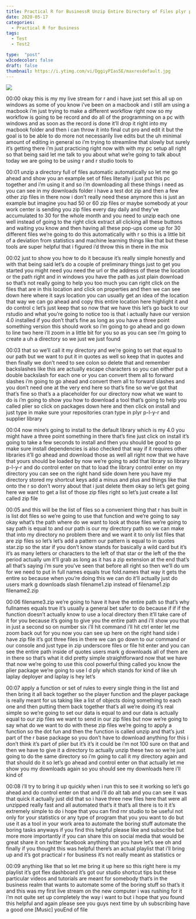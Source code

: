 ```yaml
---
title: Practical R for BusinessR Unzip Entire Directory of Files plyr package RStudio
date: 2020-05-17
categories:
  - Practical R for Business
tags:
  - Test
  - Test2

type:  "post"
w3codecolor: false
draft: false
thumbnail: https://i.ytimg.com/vi/DggiyPIas5E/maxresdefault.jpg
---
```


<a href="https://www.youtube.com/watch?v=DggiyPIas5E">
<img src="auto-posts/images/12-PracticalRforBusiness-DTdatatableCOVID19coronavirussortwithR.mp4.jpg">
</a>









00:00
okay this is my my live stream for r and i have just set this all up on windows
as some of you know i've been on a macbook and i still am using a macbook
i'm just trying to make a different workflow right now
so my workflow is going to be record and do all of the
programming on a pc with windows and as soon as the record is done it'll
drop it right into my macbook folder and then i can throw it into final cut
pro and edit it but the goal is to be able to do more
not necessarily live edits but the uh minimal amount of editing in general so
i'm trying to streamline that slowly but surely it's getting there i'm just
practicing right now with with my pc setup
all right so that being said let me talk to you about what we're going to talk
about today we are going to be using r and r studio tools to

00:01
unzip a directory full of files automatic automatically
so let me go ahead and show you an example set of files
literally i just put this pc together and i'm using it
and so i'm downloading all these things i need as you can see in my downloads
folder i have a test dot zip and then a few other zip files in there
now i don't really need these anymore this is just an example but imagine you
had 50 or 60 zip files or maybe somebody at your work center is sending you zip
files every day daily and they've accumulated to 30 for the whole month
and you need to unzip each one well instead of going to the right click
extract all clicking all these buttons and waiting you know and then having all
these pop-ups come up for 30 different files we're going to do this
automatically with r so this is a little bit of a deviation from
statistics and machine learning things like that but these tools are
super helpful that i figured i'd throw this in there in the mix

00:02
just to show you how to do it because it's really simple honestly
and with that being said let's do a couple of preliminary things just to get
you started you might need you need the url or the address of these
the location or the path right and in windows you have the path as
just plain download so that's not really going to help you too much
you can right click on the files that are in this location and click on
properties and then we can see down here where it says location you can
usually get an idea of the location that way
we can go ahead and copy this entire location here
highlight it and do control c let's just keep that
so now that we have this let's go back to our rstudio
and what you're going to notice too is that i actually have our
version 4.0 installed if you don't that's fine as long as you have a three
point something version this should work so i'm going to go ahead and go down to
line two here i'll zoom in a little bit for you
so as you can see i'm going to create a uh a directory so we just we just found

00:03
that so we'll call it my directory and we're going to set that equal to our path
but we want to put it in quotes as well so
keep that in quotes and then finally we don't need to see
colon so delete that and remember backslashes like this
are actually escape characters so you can either put a double backslash for
each one or you can convert them all to forward slashes
i'm going to go ahead and convert them all to forward slashes
and you don't need one at the very end here so that's fine so
we've got that that's fine so that's a a placeholder for our directory
now what we want to do is i'm going to show you how to download
a tool that's going to help you called plier so click on
packages down here and then click on install and just type in make sure your
repositories cran type in plyr p-l-y-r and supplier library

00:04
now mine's going to install to the default library which is my 4.0 you
might have a three point something in there that's fine
just click on install it's going to take a few seconds to install
and then you should be good to go make sure install dependencies is also checked
that way if it requires other libraries it'll go ahead and download those as
well all right now that we have that yours should be
loaded by now we're going to add that library so library p-l-y-r
and do control enter on that to load the library control enter on my directory
you can see on the right hand side down here
you have my directory stored my shortcut keys add
a minus and plus and things like that onto the r so don't worry about that
i just delete them okay so let's get going here
we want to get a list of those zip files
right so let's just create a list called zip file

00:05
and this will be the list of files so a convenient thing that r has built in is
list dot files so we're going to use that function and we're going to say
okay what's the path where do we want to look at those files we're going to say
path is equal to and our path is our my directory path so we can make
that into my directory no problem there and we want it to only list files that
are zip files so let's let's add a pattern our pattern is equal to in quotes
star.zip so the star if you don't know stands for basically a wild card but it's
it's as many letters or characters to the left of that star or the left of the
the period actually um it'll grab as long as it has a zip
extension at the end that's all that's saying i'm sure you've seen that before
all right so then we'll do um for we need to put in full names equals true
fold.names that way it gets the entire so because when you're doing this
we can do it'll actually just do users mark g
downloads slash filename1.zip instead of filename1.zip filename2.zip

00:06
filename3.zip we're going to have it have the entire
path so that's why fullnames equals true it's usually a general bet safer to do
because if if if the function doesn't actually know to use a local
directory then it'll take care of it for you because it's going to give you the
entire path and i'll show you that in just a second
so on number six i'll hit command i'll hit ctrl enter
let me zoom back out for you now you can see up here on the right hand side
i have zip file it's got three files in there we can go down to our
command or our console and just type in zip underscore files or file hit enter
and you can see the entire path inside of quotes users mark g downloads
all of them are in there so that's what it did pretty simple straightforward
now that we have that now we're going to use this cool powerful thing called
you know the plier package we're going to use l
d ply which stands for kind of like uh laplay deployer and laplay is hey let's

00:07
apply a function or set of rules to every
single thing in the list and then bring it all back together
so the player function and the player package is really meant for us taking
like a list of objects doing something to each one and then putting them back
together that's all we're doing it's real simple
so we're going to set our data is equal to and our
data is actually equal to our zip files we want to send in our zip files
but now we're going to say what do we want to do with these zip files we're
going to apply a function so the dot fun and then
the function is called unzip and that's just part of the
r base package so you don't have to download anything for this
i don't think it's part of plier but it's it's it could be i'm not 100 sure
on that and then we have to give it a directory
to actually unzip these two so we're just going to do
the same directory so i'm going to call it my directory again
and that should do it so let's go ahead and
control enter on that actually let me show you my downloads again
so you should see my downloads here i'll kind of

00:08
i'll try to bring it up quickly when i run this to see it working so let's go
ahead and do control enter on that and i'll do alt tab
and you can see it was that quick it actually just did that so i have three
new files here that were all unzipped really fast
and all automated that's it that's all there is to it it's
extremely simple to do i hope that you can find
rnr studio to be useful not only for your statistics or any type of program
that you you want to do but use it as a tool in your work area to automate
the boring stuff automate the boring tasks
anyways if you find this helpful please like and subscribe but more
more importantly if you can share this on social media that would be great
share it on twitter facebook anything that you have
let's see oh and finally if you thought this was helpful
there's an actual playlist that i'll bring up and it's got practical r for
business it's not really meant as statistics or

00:09
anything like that so let me bring it up here so this right here is my playlist
it's got flex dashboard it's got our studio shortcut tips
but these particular videos and tutorials are meant for
somebody that's in the business realm that wants to automate some of the
boring stuff so that's it and this was my first
live stream on the new computer i was rushing for it i'm not quite set up
completely the way i want to but i hope that you found this helpful
and again please see you guys next time by uh subscribing have a good one
[Music] youEnd of file

